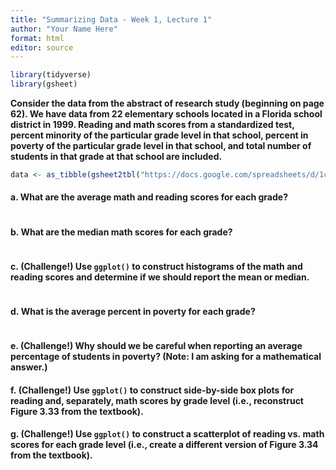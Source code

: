 ```yaml
---
title: "Summarizing Data - Week 1, Lecture 1"
author: "Your Name Here"
format: html
editor: source
---
```


```r
library(tidyverse)
library(gsheet)
```

**Consider the data from the abstract of research study (beginning on page 62). We have data from 22 elementary schools located in a Florida school district in 1999. Reading and math scores from a standardized test, percent minority of the particular grade level in that school, percent in poverty of the particular grade level in that school, and total number of students in that grade at that school are included.**

```r
data <- as_tibble(gsheet2tbl("https://docs.google.com/spreadsheets/d/1cVGLLdILMI34xjnzHfJNHua6fJROJwCzUBFgV22OLT4/edit#gid=0"))
```

#### a. What are the average math and reading scores for each grade?

```r

```

#### b. What are the median math scores for each grade?

```r

```

#### c. (Challenge!) Use `ggplot()` to construct histograms of the math and reading scores and determine if we should report the mean or median. 

```r

```

#### d. What is the average percent in poverty for each grade?

```r

```

#### e. (Challenge!) Why should we be careful when reporting an average percentage of students in poverty? (Note: I am asking for a mathematical answer.)

#### f. (Challenge!) Use `ggplot()` to construct side-by-side box plots for reading and, separately, math scores by grade level (i.e., reconstruct Figure 3.33 from the textbook).

#### g. (Challenge!) Use `ggplot()` to construct a scatterplot of reading vs. math scores for each grade level (i.e., create a different version of Figure 3.34 from the textbook).






